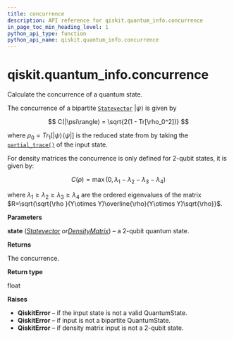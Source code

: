 ```yaml
---
title: concurrence
description: API reference for qiskit.quantum_info.concurrence
in_page_toc_min_heading_level: 1
python_api_type: function
python_api_name: qiskit.quantum_info.concurrence
---
```


# qiskit.quantum\_info.concurrence

<Function id="qiskit.quantum_info.concurrence" name="concurrence" isDedicatedPage={true} github="https://github.com/qiskit/qiskit/tree/stable/0.20/qiskit/quantum_info/states/measures.py" signature="concurrence(state)">
  Calculate the concurrence of a quantum state.

  The concurrence of a bipartite [`Statevector`](qiskit.quantum_info.Statevector "qiskit.quantum_info.Statevector") $|\psi\rangle$ is given by

  $$
  C(|\psi\rangle) = \sqrt{2(1 - Tr[\rho_0^2])}
  $$

  where $\rho_0 = Tr_1[|\psi\rangle\!\langle\psi|]$ is the reduced state from by taking the [`partial_trace()`](qiskit.quantum_info.partial_trace "qiskit.quantum_info.partial_trace") of the input state.

  For density matrices the concurrence is only defined for 2-qubit states, it is given by:

  $$
  C(\rho) = \max(0, \lambda_1 - \lambda_2 - \lambda_3 - \lambda_4)
  $$

  where $\lambda _1 \ge \lambda _2 \ge \lambda _3 \ge \lambda _4$ are the ordered eigenvalues of the matrix $R=\sqrt{\sqrt{\rho }(Y\otimes Y)\overline{\rho}(Y\otimes Y)\sqrt{\rho}}$.

  **Parameters**

  **state** ([*Statevector*](qiskit.quantum_info.Statevector "qiskit.quantum_info.Statevector")  *or*[*DensityMatrix*](qiskit.quantum_info.DensityMatrix "qiskit.quantum_info.DensityMatrix")) – a 2-qubit quantum state.

  **Returns**

  The concurrence.

  **Return type**

  float

  **Raises**

  *   **QiskitError** – if the input state is not a valid QuantumState.
  *   **QiskitError** – if input is not a bipartite QuantumState.
  *   **QiskitError** – if density matrix input is not a 2-qubit state.
</Function>

